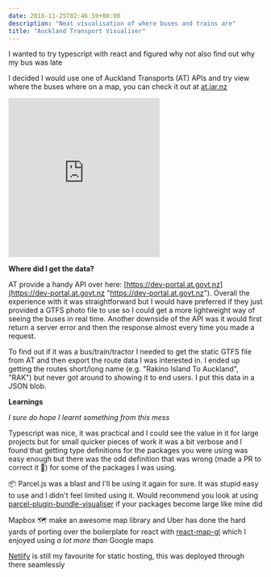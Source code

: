 ```yaml
---
date: 2018-11-25T02:46:59+00:00
description: "Neat visualisation of where buses and trains are"
title: "Auckland Transport Visualiser"
---
```


I wanted to try typescript with react and figured why not also find out why my bus was late

I decided I would use one of Auckland Transports (AT) APIs and try view where the buses where on a map, you can check it out at [at.jar.nz](https://at.jar.nz "🚌")

<iframe src="https://at.jar.nz" height="315" frameborder="0"></iframe>

**Where did I get the data?**

AT provide a handy API over here: [https://dev-portal.at.govt.nz](https://dev-portal.at.govt.nz "https://dev-portal.at.govt.nz"). Overall the experience with it was straightforward but I would have preferred if they just provided a GTFS photo file to use so I could get a more lightweight way of seeing the buses in real time. Another downside of the API was it would first return a server error and then the response almost every time you made a request.

To find out if it was a bus/train/tractor I needed to get the static GTFS file from AT and then export the route data I was interested in. I ended up getting the routes short/long name (e.g. "Rakino Island To Auckland", "RAK") but never got around to showing it to end users. I put this data in a JSON blob.

**Learnings**

_I sure do hope I learnt something from this mess_

Typescript was nice, it was practical and I could see the value in it for large projects but for small quicker pieces of work it was a bit verbose and I found that getting type definitions for the packages you were using was easy enough but there was the odd definition that was wrong (made a PR to correct it 🙏) for some of the packages I was using.

📦 Parcel.js was a blast and I'll be using it again for sure. It was stupid easy to use and I didn't feel limited using it. Would recommend you look at using [parcel-plugin-bundle-visualiser](https://github.com/gregtillbrook/parcel-plugin-bundle-visualiser#readme "parcel-plugin-bundle-visualiser") if your packages become large like mine did

Mapbox 🗺 make an awesome map library and Uber has done the hard yards of porting over the boilerplate for react with [react-map-gl](https://github.com/uber/react-map-gl "react-map-gl") which I enjoyed using _a lot more than_ Google maps

[Netlify](https://www.netlify.com "Netlify") is still my favourite for static hosting, this was deployed through there seamlessly
